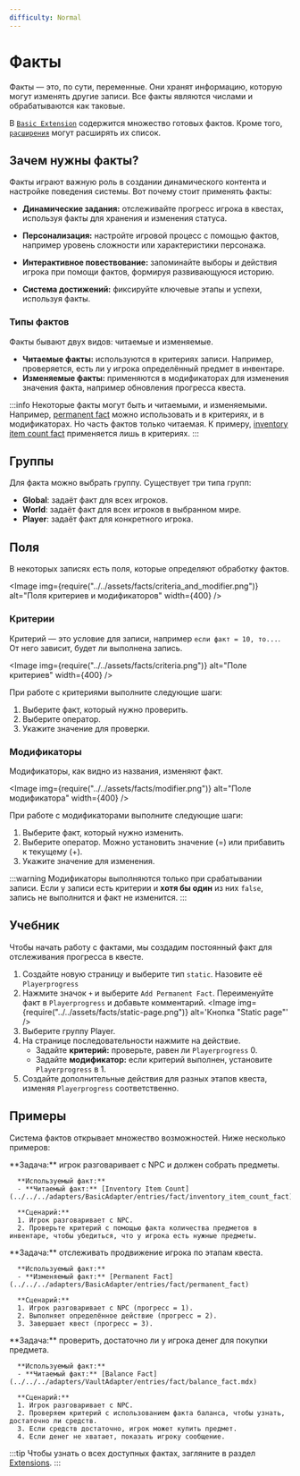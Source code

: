 ```yaml
---
difficulty: Normal
---
```



# Факты

Факты — это, по сути, переменные. Они хранят информацию, которую могут изменять другие записи. Все факты являются числами и обрабатываются как таковые.

В [`Basic Extension`](../../../adapters/BasicAdapter/BasicAdapter.mdx) содержится множество готовых фактов. Кроме того, [`расширения`](../../../adapters/README.mdx) могут расширять их список.

## Зачем нужны факты?

Факты играют важную роль в создании динамического контента и настройке поведения системы. Вот почему стоит применять факты:

- **Динамические задания:** отслеживайте прогресс игрока в квестах, используя факты для хранения и изменения статуса.

- **Персонализация:** настройте игровой процесс с помощью фактов, например уровень сложности или характеристики персонажа.

- **Интерактивное повествование:** запоминайте выборы и действия игрока при помощи фактов, формируя развивающуюся историю.

- **Система достижений:** фиксируйте ключевые этапы и успехи, используя факты.

### Типы фактов

Факты бывают двух видов: читаемые и изменяемые.

- **Читаемые факты:** используются в критериях записи. Например, проверяется, есть ли у игрока определённый предмет в инвентаре.
- **Изменяемые факты:** применяются в модификаторах для изменения значения факта, например обновления прогресса квеста.

:::info
Некоторые факты могут быть и читаемыми, и изменяемыми. Например, [permanent fact](../../../adapters/BasicAdapter/entries/fact/permanent_fact) можно использовать и в критериях, и в модификаторах.
Но часть фактов только читаемая. К примеру, [inventory item count fact](../../../adapters/BasicAdapter/entries/fact/inventory_item_count_fact) применяется лишь в критериях.
:::

## Группы

Для факта можно выбрать группу. Существует три типа групп:

- **Global**: задаёт факт для всех игроков.
- **World**: задаёт факт для всех игроков в выбранном мире.
- **Player**: задаёт факт для конкретного игрока.

## Поля

В некоторых записях есть поля, которые определяют обработку фактов.

<Image img={require("../../assets/facts/criteria_and_modifier.png")} alt="Поля критериев и модификаторов" width={400} />

### Критерии

Критерий — это условие для записи, например `если факт = 10, то...`. От него зависит, будет ли выполнена запись.

<Image img={require("../../assets/facts/criteria.png")} alt="Поле критериев" width={400} />

При работе с критериями выполните следующие шаги:

1. Выберите факт, который нужно проверить.
2. Выберите оператор.
3. Укажите значение для проверки.

### Модификаторы

Модификаторы, как видно из названия, изменяют факт.

<Image img={require("../../assets/facts/modifier.png")} alt="Поле модификатора" width={400} />

При работе с модификаторами выполните следующие шаги:

1. Выберите факт, который нужно изменить.
2. Выберите оператор. Можно установить значение (=) или прибавить к текущему (+).
3. Укажите значение для изменения.

:::warning
Модификаторы выполняются только при срабатывании записи.
Если у записи есть критерии и **хотя бы один** из них `false`, запись не выполнится и факт не изменится.
:::

## Учебник

Чтобы начать работу с фактами, мы создадим постоянный факт для отслеживания прогресса в квесте.

1. Создайте новую страницу и выберите тип `static`. Назовите её `Playerprogress`
2. Нажмите значок `+` и выберите `Add Permanent Fact`. Переименуйте факт в `Playerprogress` и добавьте комментарий.
    <Image img={require("../../assets/facts/static-page.png")} alt='Кнопка "Static page"' />
3. Выберите группу Player.
4. На странице последовательности нажмите на действие.
   - Задайте **критерий:** проверьте, равен ли `Playerprogress` 0.
   - Задайте **модификатор:** если критерий выполнен, установите `Playerprogress` в 1.
5. Создайте дополнительные действия для разных этапов квеста, изменяя `Playerprogress` соответственно.

## Примеры

Система фактов открывает множество возможностей. Ниже несколько примеров:

<Tabs groupId="example" queryString>
   <TabItem value="Gathering Items Quest" label="Сбор предметов" default>
      **Задача:** игрок разговаривает с NPC и должен собрать предметы.

      **Используемый факт:**
      - **Читаемый факт:** [Inventory Item Count](../../../adapters/BasicAdapter/entries/fact/inventory_item_count_fact)

      **Сценарий:**
      1. Игрок разговаривает с NPC.
      2. Проверьте критерий с помощью факта количества предметов в инвентаре, чтобы убедиться, что у игрока есть нужные предметы.

   </TabItem>
   <TabItem value="Progression Tracking" label="Отслеживание прогресса">
      **Задача:** отслеживать продвижение игрока по этапам квеста.

      **Используемый факт:**
      - **Изменяемый факт:** [Permanent Fact](../../../adapters/BasicAdapter/entries/fact/permanent_fact)

      **Сценарий:**
      1. Игрок разговаривает с NPC (прогресс = 1).
      2. Выполняет определённое действие (прогресс = 2).
      3. Завершает квест (прогресс = 3).

   </TabItem>
   <TabItem value="Balance check" label="Проверка баланса">
      **Задача:** проверить, достаточно ли у игрока денег для покупки предмета.

      **Используемый факт:**
      - **Читаемый факт:** [Balance Fact](../../../adapters/VaultAdapter/entries/fact/balance_fact.mdx)

      **Сценарий:**
      1. Игрок разговаривает с NPC.
      2. Проверяем критерий с использованием факта баланса, чтобы узнать, достаточно ли средств.
      3. Если средств достаточно, игрок может купить предмет.
      4. Если денег не хватает, показать игроку сообщение.

   </TabItem>
</Tabs>

:::tip
Чтобы узнать о всех доступных фактах, загляните в раздел [Extensions](../../../adapters/README.mdx).
:::
